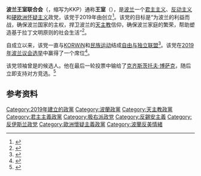 {{Infobox political party
| name = 波兰王室联合会
| logo = Konfederacja-logo.png
| colorcode = #DAA520
| leader1_title = 主席
| leader1_name = {{le|格热哥兹·布劳恩|Grzegorz Braun}}
| leader3_title = 副主席
| leader3_name = 罗曼·弗里茨
| leader5_title = 秘书长
| leader5_name = 瓦德齐米尔兹·斯卡利克
| foundation = 2019年9月7日
| ideology = [[君主专制|君主专制]]<br>[[自由放任|自由放任]]<br>{{le|波兰民族主义|Polish nationalism}}<br>[[反美主义|反美主义]]<br>[[对伊斯兰教的批评|反伊斯兰]]<br>[[反锡安主义|反锡安主义]]<br>[[反动主义|反动主义]]<br>{{le|传统天主教|Traditionalist Catholicism|传统主义}}<br>[[硬欧洲怀疑主义|硬欧洲怀疑主义]]
| headquarters = [[波兰|波兰]][[琴斯托霍瓦|琴斯托霍瓦]]
| national = [[自由与独立联盟|自由与独立联盟]]
| international = 
| website = {{url|https://konfederacjakoronypolskiej.pl/}}
| country = 波兰
| native_name = Konfederacja Korony Polskiej
| native_name_lang = pl
| split = 
| dissolved = 
| successor = 
| position = [[极右翼|极右翼]]
| colors = 
| european = 
| europarl = 
| slogan = {{nowrap|''{{le|Ad maiorem Dei gloriam|Ad maiorem Dei gloriam}}''<br>{{small|（“愈显主荣”）}}}}
| seats1_title = [[众议院_(波兰)|瑟姆]]
| seats1 = {{composition bar|1|460|hex=#DAA520}}
| seats2_title = [[参议院_(波兰)|参议院]]
| seats2 = {{composition bar|0|100|hex=}}
| seats3_title = [[欧洲议会|欧洲议会]]
| seats3 = {{composition bar|0|51|hex=#DAA520}}
| seats4_title = 地方议会
| seats4 = {{composition bar|0|552|hex=#DAA520}}
| leader2_title = 
| leader2_name = 
| secretary = 
}}
'''波兰王室联合会'''（{{lang-pl|Konfederacja Korony Polskiej}}，缩写为KKP）通称'''王室'''（{{lang|pl|Korona}}），是[[波兰|波兰]]一个[[君主主义|君主主义]]、[[反动主义|反动主义]]和[[硬欧洲怀疑主义|硬欧洲怀疑主义]]政党，该党于2019年由{{le|格热哥兹·布劳恩|Grzegorz Braun}}创立<ref>{{Cite web|url = https://www.m.pch24.pl/konfederacja-korony-polskiej---oficjalny-start-partii-grzegorza-brauna-,70718,i.html|title = Konfederacja Korony Polskiej – oficjalny start partii Grzegorza Brauna|website = Pch24|date = 2019-09-07|language = pl|accessdate = 2020-11-30|archive-date = 2020-01-06|archive-url = https://web.archive.org/web/20200106022506/https://www.m.pch24.pl/konfederacja-korony-polskiej---oficjalny-start-partii-grzegorza-brauna-,70718,i.html|dead-url = no}}</ref>。该党的目标是“为波兰的利益而战，确保波兰国家的主权，捍卫波兰的[[天主教|天主教]]信仰，确保波兰家庭的繁荣，帮助塑造基于拉丁文明原则的社会生活”<ref>{{Cite web|url=https://konfederacjakoronypolskiej.pl/|title=Konfederacja Korony Polskiej|language=pl|accessdate=2020-11-30|archive-date=2020-05-03|archive-url=https://web.archive.org/web/20200503110323/https://konfederacjakoronypolskiej.pl/|dead-url=no}}</ref>。

自成立以来，该党一直与[[共和国复兴－自由与希望联盟|KORWiN]]和[[民族运动_(波兰)|民族运动]]结成[[自由与独立联盟|自由与独立联盟]]<ref>{{Cite web|url=https://polskatimes.pl/konfederacja-korwin-liroy-braun-narodowcy-zaprezentowano-nazwe-i-logo-znamy-szczegoly/ar/13923215|title=Konfederacja KORWiN, Liroy, Braun, Narodowcy. Zaprezentowano nazwę i logo. Znamy szczegóły|last=Rogacin|first=Kacper|date=2019-02-27|website=polskatimes.pl|language=pl|access-date=2020-11-30|archive-date=2020-08-04|archive-url=https://web.archive.org/web/20200804151406/https://polskatimes.pl/konfederacja-korwin-liroy-braun-narodowcy-zaprezentowano-nazwe-i-logo-znamy-szczegoly/ar/13923215|dead-url=no}}</ref>。该党在[[2019年波兰议会选举|2019年波兰议会选举]]中赢得了一个席位<ref>{{Cite web|url=https://wybory.gov.pl/sejmsenat2019/pl/wyniki/kandydat/1300018/sejm/okr/23|title=Wybory do Sejmu i Senatu Rzeczypospolitej Polskiej 2019 r.|website=wybory|language=pl|accessdate=2020-11-30|archive-date=2019-12-30|archive-url=https://web.archive.org/web/20191230070940/https://wybory.gov.pl/sejmsenat2019/pl/wyniki/kandydat/1300018/sejm/okr/23|dead-url=no}}</ref>。

该党领袖{{le|格热哥兹·布劳恩|Grzegorz Braun}}曾是{{le|2020年联盟总统初选|2019–20 Confederation presidential primary}}的候选人。他在最后一轮投票中输给了[[克齐斯茨托夫·博萨克|克齐斯茨托夫·博萨克]]，随后立即支持对方竞选。<ref>{{Cite web|url = https://wiadomosci.radiozet.pl/Polska/Polityka/Krzysztof-Bosak-kandydatem-Konfederacji-na-prezydenta-Polski-pokonal-Grzegorza-Brauna|title = Krzysztof Bosak kandydatem Konfederacji na prezydenta Polski|website = Radio ZET|date = 2020-01-18|language = pl|accessdate = 2020-11-30|archive-date = 2020-09-19|archive-url = https://web.archive.org/web/20200919062016/https://wiadomosci.radiozet.pl/Polska/Polityka/Krzysztof-Bosak-kandydatem-Konfederacji-na-prezydenta-Polski-pokonal-Grzegorza-Brauna|dead-url = no}}</ref>

==参考资料==
{{reflist}}

[[Category:2019年建立的政黨|Category:2019年建立的政黨]]
[[Category:波蘭政黨|Category:波蘭政黨]]
[[Category:天主教政黨|Category:天主教政黨]]
[[Category:君主主義政黨|Category:君主主義政黨]]
[[Category:极右派政党|Category:极右派政党]]
[[Category:反錫安主義|Category:反錫安主義]]
[[Category:反伊斯兰政党|Category:反伊斯兰政党]]
[[Category:歐洲懷疑主義政黨|Category:歐洲懷疑主義政黨]]
[[Category:波蘭反美情緒|Category:波蘭反美情緒]]